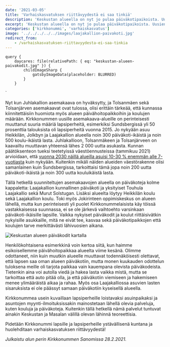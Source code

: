 ```yaml
---
date: '2021-03-05'
title: 'Varhaiskasvatuksen riittävyydestä ei saa tinkiä'
description: 'Keskustan alueella on nyt jo pulaa päiväkotipaikoista. Uusien asemakaavojen myötä tarve tulee vain kasvamaan, eikä Jokirinne ole siihen vastaus. Kunnassa pitää huolehtia varhaiskasvatuspaikkojen riittävyydestä!'
excerpt: 'Keskustan alueella on nyt jo pulaa päiväkotipaikoista. Uusien asemakaavojen myötä tarve tulee vain kasvamaan, eikä Jokirinne ole siihen vastaus. Kunnassa pitää huolehtia varhaiskasvatuspaikkojen riittävyydestä!'
categories: ['kirkkonummi', 'varhaiskasvatus']
image: '../../../../../images/laajakallion-paivakoti.jpg'
redirect_from:
    - /varhaiskasvatuksen-riittavyydesta-ei-saa-tinkia
---
```




    query {
        daycares: file(relativePath: { eq: "keskustan-alueen-paivakodit.jpg" }) {
            childImageSharp {
                gatsbyImageData(placeholder: BLURRED)
            }
        }
`

Nyt kun <ExternalLink href="https://www.kirkkonummi.fi/13800-juhlakallio">Juhlakallion asemakaava</ExternalLink> on hyväksytty, ja <ExternalLink href="https://www.kirkkonummi.fi/13900-tolsanmaki">Tolsanmäen</ExternalLink> sekä <ExternalLink href="https://www.kirkkonummi.fi/14100-tolsanjarvi">Tolsanjärven</ExternalLink> asemakaavat ovat tulossa, olisi erittäin tärkeää, että kunnassa kiinnitettäisiin huomiota myös alueen päivähoitopaikkoihin ja koulujen määrään. Kirkkonummen uusille asemakaava-alueille on perinteisesti muuttanut suuria määriä lapsiperheitä, esimerkiksi <ExternalLink href="https://www.stat.fi/tietotrendit/artikkelit/2017/paavo-nayttaa-missa-asuvat-lapsiperheet/">Sundsbergissä yli 50 prosenttia talouksista oli lapsiperheitä</ExternalLink> vuonna 2015. Jo nykyään asuu Heikkilän, Jolkbyn ja Laajakallion alueella <ExternalLink href="https://www.kirkkonummi.fi/vaesto-tilastoalueittain">noin 300 päiväkoti-ikäistä ja noin 500 koulu-ikäistä lasta</ExternalLink>. <ExternalLink href="https://www.kirkkonummi.fi/library/files/5c6a6b69c910588b1800042c/Selostus3346_Juhlakallio.pdf#page=8">Juhlakallioon</ExternalLink>, <ExternalLink href="https://www.kirkkonummi.fi/library/files/5ad9bd47c91058399c000fe1/3299_Tolsanm_ki_selostus_p_ivitetty_khn_k_sittelypvm.pdf#page=8">Tolsanmäkeen</ExternalLink> ja <ExternalLink href="https://www.kirkkonummi.fi/library/files/5e462fe9c91058943e000319/Selostus_3391Tolsanj_rvi.pdf#page=7">Tolsanjärveen</ExternalLink> on kaavailtu muuttavan yhteensä lähes 2 000 uutta asukasta. Kunnan päätöksenteon tueksi teetetyissä väestöennusteissa (tammikuu 2021) arvioidaan, että [vuonna 2030 näillä alueilla asuisi 10-30 % enemmän alle 7-vuotiasta](http://kirkkonummi.oncloudos.com/kokous/2021663-5-45961.PDF#page=25) kuin nykyään. Kuitenkin mikäli näiden alueiden <ExternalLink href="https://www.kirkkonummi.fi/vaesto-tilastoalueittain">väestörakenne olisi samanlainen kuin Sundsbergissa</ExternalLink>, tarkoittaisi tämä jopa noin 200 uutta päiväkoti-ikäistä ja noin 300 uutta kouluikäistä lasta.

Tällä hetkellä suunniteltujen asemakaavojen alueella on päiväkoteja kolme kappaletta: <ExternalLink href="https://www.kirkkonummi.fi/laajakallion-paivakoti">Laajakallion kunnallinen päiväkoti</ExternalLink> ja yksityiset <ExternalLink href="https://touhula.fi/paivakoti/kirkkonummi-touhula-laajakallio/">Touhula Laajakallio</ExternalLink> sekä <ExternalLink href="https://www.paivakotimurut.fi/solstugan/">Murut Solstugan</ExternalLink>. Lisäksi alueelta löytyy <ExternalLink href="https://www.kirkkonummi.fi/heikkilan-koulu-1">Heikkilän koulu</ExternalLink> sekä <ExternalLink href="https://www.kirkkonummi.fi/laajakallion-koulu-1">Laajakallion koulu</ExternalLink>. Toki myös <ExternalLink href="https://www.kirkkonummi.fi/tulevat-jokirinteen-oppimiskeskus">Jokirinteen oppimiskeskus</ExternalLink> on alueen lähellä, mutta kun perinteisesti <ExternalLink href="https://www.hsy.fi/globalassets/ilmanlaatu-ja-ilmasto/tiedostot/sukkulointikatsaus_2016.pdf#page=2">yli puolet Kirkkonummelaisista käy töissä vastakkaisessa suunnassa</ExternalLink>, ei se ole järkevä vaihtoehto varsinkaan päiväkoti-ikäisille lapsille. Vaikka nykyiset päiväkodit ja koulut riittäisivätkin nykyisille asukkaille, mitä ne eivät tee, kasvaa sekä päiväkotipaikkojen että koulujen tarve merkittävästi lähivuosien aikana.

<Image
    imageData={props.data.daycares}
    alt="Keskustan alueen päiväkodit kartalla"
    caption="Keskustan alueen päiväkodit"
    link="https://www.google.com/maps/d/edit?mid=1SZ08xDzVf1yiLYInxPr0vPYrXR2gAAf5&usp=sharing"
/>

Henkilökohtaisena esimerkkinä voin kertoa siitä, kun haimme esikoisellemme päivähoitopaikkaa alueelta viime kesänä. Olimme odottaneet, niin kuin muutkin alueelle muuttavat todennäköisesti olettavat, että lapsen saa oman alueen päiväkotiin, mutta monen kuukauden odottelun tuloksena meille oli tarjota paikkaa vain kauempana olevista päiväkodeista. Tietenkin aina voi autolla viedä ja hakea lasta vaikka mistä, mutta se tarkoittaa että auto pitää olla, ja että päiväkotiin viemiseen ja hakemiseen menee ylimääräistä aikaa ja rahaa. Myös osa Laajakalliossa asuvien lasten sisaruksista ei ole päässyt samaan päiväkotiin kyseisellä alueella.

Kirkkonummea usein kuvaillaan lapsiperheille loistavaksi asuinpaikaksi ja asuntojen myynti-ilmoituksissakin mainostetaan lähellä olevia palveluja, kuten kouluja ja päiväkoteja. Kuitenkin tällä hetkellä nämä palvelut tuntuvat ainakin Keskustan ja Masalan välillä olevan lähinnä teoreettisia.

Pidetään Kirkkonummi lapsille ja lapsiperheille ystävällisenä kuntana ja huolehditaan varhaiskasvatuksen riittävyydestä!

_Julkaistu alun perin Kirkkonummen Sanomissa 28.2.2021._
